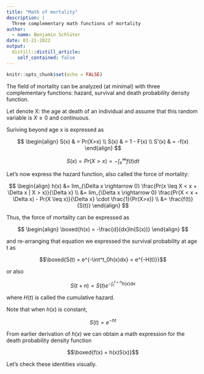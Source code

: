 ```yaml
---
title: "Math of mortality"
description: |
  Three complementary math functions of mortality
author:
  - name: Benjamin Schlüter
date: 01-21-2022
output:
  distill::distill_article:
    self_contained: false
---
```



```r
knitr::opts_chunk$set(echo = FALSE)
```

The field of mortality can be analyzed (at minimal) with three complementary functions: hazard, survival and death probability density function.

Let denote X: the age at death of an individual and assume that this random variable is $X\geq 0$ and continuous. 

Suriving beyond age x is expressed as

$$
\begin{align}
S(x) & = Pr(X>x) \\
S(x) & = 1 - F(x) \\
S'(x) & = -f(x) 
\end{align}
$$

$$S(x) = Pr(X > x) = -\int^{\infty}_xf(t)dt$$

Let's now express the hazard function, also called the force of mortality:

$$
\begin{align}
h(x) &= lim_{\Delta x \rightarrow 0} \frac{Pr(x \leq X < x + \Delta x | X > x)}{\Delta x} \\
 &= lim_{\Delta x \rightarrow 0} \frac{Pr(X < x + \Delta x) - Pr(X \leq x)}{\Delta x} \cdot \frac{1}{Pr(X>x)} \\
 &= \frac{f(t)}{S(t)}
\end{align}
$$

Thus, the force of mortality can be expressed as

$$
\begin{align}
\boxed{h(x) = -\frac{d}{dx}ln(S(x))}
\end{align}
$$

and re-arranging that equation we expressed the survival probability at age t as

$$\boxed{S(t) = e^{-\int^t_0h(x)dx} = e^{-H(t)}}$$

or also

$$S(t+n) = S(t)e^{-\int^{t+n}_{t}h(x)dx}$$

where $H(t)$ is called the cumulative hazard.

Note that when $h(x)$ is constant, 

$$S(t) = e^{-ht}$$

From earlier derivation of $h(x)$ we can obtain a math expression for the death probability density function

$$\boxed{f(x) = h(x)S(x)}$$

Let's check these identities visually.